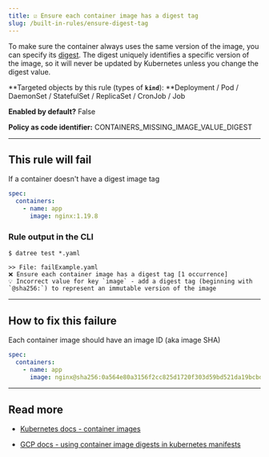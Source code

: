 ```yaml
---
title: ☑️ Ensure each container image has a digest tag
slug: /built-in-rules/ensure-digest-tag
---
```


To make sure the container always uses the same version of the image, you can specify its [digest](https://docs.docker.com/engine/reference/commandline/pull/#pull-an-image-by-digest-immutable-identifier). The digest uniquely identifies a specific version of the image, so it will never be updated by Kubernetes unless you change the digest value.

**Targeted objects by this rule (types of **`kind`**): **Deployment / Pod / DaemonSet / StatefulSet / ReplicaSet / CronJob / Job

**Enabled by default?** False

**Policy as code identifier:** CONTAINERS_MISSING_IMAGE_VALUE_DIGEST

---

## This rule will fail

If a container doesn't have a digest image tag

```yaml
spec:
  containers:
    - name: app
      image: nginx:1.19.8
```

### Rule output in the CLI

```terminal
$ datree test *.yaml

>> File: failExample.yaml
❌ Ensure each container image has a digest tag [1 occurrence]
💡 Incorrect value for key `image` - add a digest tag (beginning with `@sha256:`) to represent an immutable version of the image
```

---

## How to fix this failure

Each container image should have an image ID (aka image SHA)

```yaml
spec:
  containers:
    - name: app
      image: nginx@sha256:0a564e80a3156f2cc825d1720f303d59bd521da19bcbd01316870e1313ecbd23
```

---

## Read more

- [Kubernetes docs - container images](https://kubernetes.io/docs/concepts/configuration/overview/#container-images)

- [GCP docs - using container image digests in kubernetes manifests](https://cloud.google.com/solutions/using-container-image-digests-in-kubernetes-manifests)
